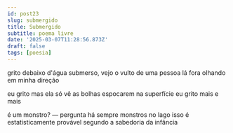 ```yaml
---
id: post23
slug: submergido
title: Submergido
subtitle: poema livre
date: '2025-03-07T11:28:56.873Z'
draft: false
tags: [poesia]
---
```

grito debaixo d'água
submerso, vejo o vulto 
de uma pessoa lá fora
olhando em minha direção

eu grito
mas ela só vê as bolhas 
espocarem na superfície
eu grito mais e mais

é um monstro? — pergunta
há sempre monstros no lago
isso é estatisticamente provável
segundo a sabedoria da infância
